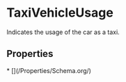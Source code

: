 # TaxiVehicleUsage

Indicates the usage of the car as a taxi.

## Properties

<Grid>
* [](/Properties/Schema.org/)

</Grid>

